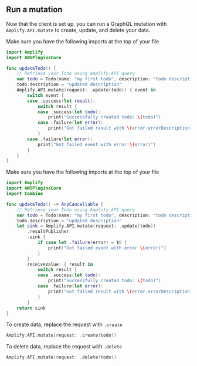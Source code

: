 ## Run a mutation

Now that the client is set up, you can run a GraphQL mutation with `Amplify.API.mutate` to create, update, and delete your data.

<BlockSwitcher>

<Block name="Listener (iOS 11+)">

Make sure you have the following imports at the top of your file
```swift
import Amplify
import AWSPluginsCore
```

```swift
func updateTodo() {
    // Retrieve your Todo using Amplify.API.query
    var todo = Todo(name: "my first todo", description: "todo description")
    todo.description = "updated description"
    Amplify.API.mutate(request: .update(todo)) { event in
        switch event {
        case .success(let result):
            switch result {
            case .success(let todo):
                print("Successfully created todo: \(todo)")
            case .failure(let error):
                print("Got failed result with \(error.errorDescription)")
            }
        case .failure(let error):
            print("Got failed event with error \(error)")
        }
    }
}
```
</Block>

<Block name="Combine">

Make sure you have the following imports at the top of your file
```swift
import Amplify
import AWSPluginsCore
import Combine
```

```swift
func updateTodo() -> AnyCancellable {
    // Retrieve your Todo using Amplify.API.query
    var todo = Todo(name: "my first todo", description: "todo description")
    todo.description = "updated description"
    let sink = Amplify.API.mutate(request: .update(todo))
        .resultPublisher
        .sink {
            if case let .failure(error) = $0 {
                print("Got failed event with error \(error)")
            }
        }
        receiveValue: { result in
            switch result {
            case .success(let todo):
                print("Successfully created todo: \(todo)")
            case .failure(let error):
                print("Got failed result with \(error.errorDescription)")
            }
        }
    return sink
}
```

</Block>

</BlockSwitcher>

To create data, replace the request with `.create`
```swift
Amplify.API.mutate(request: .create(todo))
```
To delete data, replace the request with `.delete`
```swift
Amplify.API.mutate(request: .delete(todo))
```